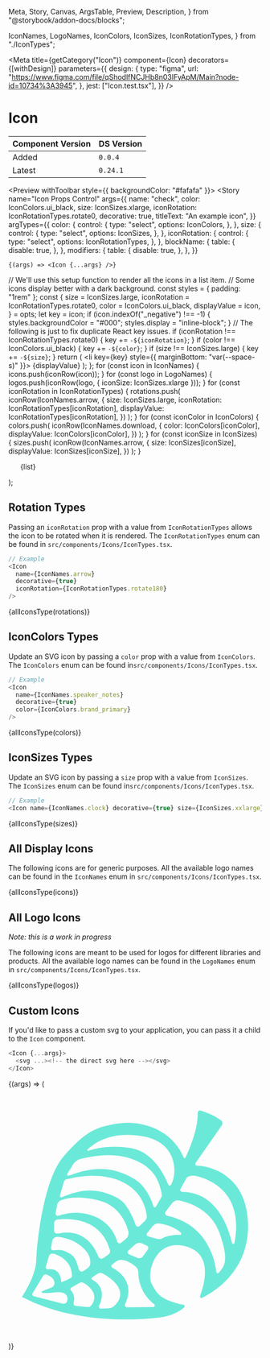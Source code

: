   Meta,
  Story,
  Canvas,
  ArgsTable,
  Preview,
  Description,
} from "@storybook/addon-docs/blocks";

  IconNames,
  LogoNames,
  IconColors,
  IconSizes,
  IconRotationTypes,
} from "./IconTypes";

<Meta
  title={getCategory("Icon")}
  component={Icon}
  decorators={[withDesign]}
  parameters={{
    design: {
      type: "figma",
      url:
        "https://www.figma.com/file/qShodlfNCJHb8n03IFyApM/Main?node-id=10734%3A3945",
    },
    jest: ["Icon.test.tsx"],
  }}
/>

# Icon

| Component Version | DS Version |
| ----------------- | ---------- |
| Added             | `0.0.4`    |
| Latest            | `0.24.1`   |

<Description of={Icon} />

<Preview withToolbar style={{ backgroundColor: "#fafafa" }}>
  <Story
    name="Icon Props Control"
    args={{
      name: "check",
      color: IconColors.ui_black,
      size: IconSizes.xlarge,
      iconRotation: IconRotationTypes.rotate0,
      decorative: true,
      titleText: "An example icon",
    }}
    argTypes={{
      color: {
        control: {
          type: "select",
          options: IconColors,
        },
      },
      size: {
        control: {
          type: "select",
          options: IconSizes,
        },
      },
      iconRotation: {
        control: {
          type: "select",
          options: IconRotationTypes,
        },
      },
      blockName: {
        table: {
          disable: true,
        },
      },
      modifiers: {
        table: {
          disable: true,
        },
      },
    }}
  >
    {(args) => <Icon {...args} />}
  </Story>
</Preview>

<ArgsTable story="Icon Props Control" />

  // We'll use this setup function to render all the icons in a list item.
  // Some icons display better with a dark background.
  const styles = { padding: "1rem" };
  const {
    size = IconSizes.large,
    iconRotation = IconRotationTypes.rotate0,
    color = IconColors.ui_black,
    displayValue = icon,
  } = opts;
  let key = icon;
  if (icon.indexOf("_negative") !== -1) {
    styles.backgroundColor = "#000";
    styles.display = "inline-block";
  }
  // The following is just to fix duplicate React key issues.
  if (iconRotation !== IconRotationTypes.rotate0) {
    key += `-${iconRotation}`;
  }
  if (color !== IconColors.ui_black) {
    key += `-${color}`;
  }
  if (size !== IconSizes.large) {
    key += `-${size}`;
  }
  return (
    <li key={key} style={{ marginBottom: "var(--space-s)" }}>
      <span style={styles}>
        <Icon
          name={icon}
          decorative={true}
          size={size}
          iconRotation={iconRotation}
          color={color}
        />
      </span>
      {displayValue}
    </li>
  );
};
for (const icon in IconNames) {
  icons.push(iconRow(icon));
}
for (const logo in LogoNames) {
  logos.push(iconRow(logo, { iconSize: IconSizes.xlarge }));
}
for (const iconRotation in IconRotationTypes) {
  rotations.push(
    iconRow(IconNames.arrow, {
      size: IconSizes.large,
      iconRotation: IconRotationTypes[iconRotation],
      displayValue: IconRotationTypes[iconRotation],
    })
  );
}
for (const iconColor in IconColors) {
  colors.push(
    iconRow(IconNames.download, {
      color: IconColors[iconColor],
      displayValue: IconColors[iconColor],
    })
  );
}
for (const iconSize in IconSizes) {
  sizes.push(
    iconRow(IconNames.arrow, {
      size: IconSizes[iconSize],
      displayValue: IconSizes[iconSize],
    })
  );
}

  <ul style={{ listStyle: "none" }}>{list}</ul>
);

## Rotation Types

Passing an `iconRotation` prop with a value from `IconRotationTypes` allows
the icon to be rotated when it is rendered. The `IconRotationTypes` enum
can be found in `src/components/Icons/IconTypes.tsx`.

```js
// Example
<Icon
  name={IconNames.arrow}
  decorative={true}
  iconRotation={IconRotationTypes.rotate180}
/>
```

<Preview>
  <Story name="Rotation Types">{allIconsType(rotations)}</Story>
</Preview>

## IconColors Types

Update an SVG icon by passing a `color` prop with a value from `IconColors`.
The `IconColors` enum can be found in`src/components/Icons/IconTypes.tsx`.

```js
// Example
<Icon
  name={IconNames.speaker_notes}
  decorative={true}
  color={IconColors.brand_primary}
/>
```

<Preview>
  <Story name="Color Types">{allIconsType(colors)}</Story>
</Preview>

## IconSizes Types

Update an SVG icon by passing a `size` prop with a value from `IconSizes`.
The `IconSizes` enum can be found in`src/components/Icons/IconTypes.tsx`.

```js
// Example
<Icon name={IconNames.clock} decorative={true} size={IconSizes.xxlarge} />
```

<Preview>
  <Story name="Sizes Types">{allIconsType(sizes)}</Story>
</Preview>

## All Display Icons

The following icons are for generic purposes. All the available logo names can
be found in the `IconNames` enum in `src/components/Icons/IconTypes.tsx`.

<Preview withToolbar>
  <Story name="All Display Icons">{allIconsType(icons)}</Story>
</Preview>

## All Logo Icons

_Note: this is a work in progress_

The following icons are meant to be used for logos for different libraries
and products. All the available logo names can
be found in the `LogoNames` enum in `src/components/Icons/IconTypes.tsx`.

<Preview withToolbar>
  <Story name="All Logo Icons">{allIconsType(logos)}</Story>
</Preview>

## Custom Icons

If you'd like to pass a custom svg to your application, you can pass it a
child to the `Icon` component.

```js
<Icon {...args}>
  <svg ...><!-- the direct svg here --></svg>
</Icon>
```

<Preview>
  <Story
    name="Custom Icons"
    args={{
      color: IconColors.ui_black,
      size: IconSizes.xxxlarge,
      iconRotation: IconRotationTypes.rotate0,
      decorative: true,
    }}
  >
    {(args) => (
      <Icon {...args}>
        <svg
          xmlns="http://www.w3.org/2000/svg"
          viewBox="0 0 750 750"
          fill="#6BE9D8"
        >
          <g>
            <path d="M709.9 399.9c-4.5-145.7-115.8-169.6-151.1-170.3-4.2-.1-6.7-4.9-4.2-8.4L632 110.6c3.4-4.8 2.4-11.7-2.3-15.3-15.9-12-36.3-21.4-60.3-28.8-4.3-1.3-8.6 2-8.5 6.5 1.2 50.5-27.6 114.3-36.5 132.9-1 2-3.9 1.9-4.8-.1C485.1 124 397.7 95.1 327.9 104.4c-71.3 9.5-101.6 26.5-163.5 96.6-61.9 70.1-80.2 260.7-82.1 309.4C80.4 559 40 617.1 40 617.1c154 81.4 340.9 68.2 402.2 61.9 44.4-4.6 68.5-21.8 78.5-30.9 2.5-2.3 1.4-6.6-2-7.3-73.8-15.7-80.7-37.2-94.8-63.5-14.5-27.1 8.2-135.7 104.2-108.6 79.6 22.5 51.5 114.9 39.6 145.8-1.4 3.7 2.4 7.3 6 5.6 34-16.5 140.5-79.5 136.2-220.2zM234.7 181.3c17.7-17 69-56.7 167.1-38 99.8 18.9 98.5 109.5 80.4 141.7-2.3 4.1-7 4.5-8.8.1-11.1-27.7-45.5-97.4-112-108-61.8-9.8-105.6 1.7-124.2 8.3-2.5.8-4.4-2.3-2.5-4.1zm-60.2 72l16.9-27.4c5.1-8.3 13.2-14.3 22.6-16.6 16.3-4.1 33-6.9 49.5-8.9 40.3-4.8 79.4-2.1 116.7 15.1 17.4 8 33.6 18.2 46.1 32.9 11.4 13.4 19 29.6 23.7 46.5 1.8 6.3 3.2 12.8 4.3 19.3.6 3.2-.1 6.6-1.7 9.4l-15.8 27.1c-1.7 3-6.1 2.4-7.1-.9-6.7-22-17.9-43.9-32.8-61-12.6-14.4-29.1-23.5-46.1-31.6-12.2-5.8-24.9-10.5-38-13.6-35.3-8.4-71.9-4.4-106.3 5.9-9.2 2.8-18.3 5.9-27.2 9.5-2.3.9-4.9-.7-5.2-3.2-.2-1 0-1.8.4-2.5zm-21.9 64.2l11.7-40.8c1.2-4.3 5-7.5 9.5-7.9l5.2-.5s87.8-25.9 160.4 9.8c56.9 28 68.3 78.8 70.5 99.5.6 5.5-1.4 11-5.3 14.8L389 407.5c-3.8 3.7-10.2 2.2-12-2.8-6-17.2-13.8-34.1-23.5-49.3-5.8-9.1-12.7-18.3-21.6-24.6-16.2-11.5-36.5-19.2-55.7-23.9-14.4-3.6-29.3-4.8-44.1-3.8-12.9.8-25.6 3.2-38 6.7-7.2 2-14.3 4.4-21.3 7.1-3.8 1.5-7.6 3-11.3 4.7-.6.2-1.9.7-3.4 1.3-3.2 1.1-6.5-2-5.5-5.4zM410 465.8c4.4 2 5.8 7.5 3 11.4l-14.8 20.7c-3.5 4.9-9.9 6.6-15.4 4.3l-25.5-10.9c-4.5-1.9-5.5-7.8-1.9-11.1l17.3-15.7c5.8-5.7 14.6-9.1 22-5.8l15.3 7.1zm-270.3-96.3l4.5-23.6c1.2-6.5 5.7-11.9 11.8-14.3 15.7-6.2 50.5-14.3 109.2-.1 62.6 15.1 83.4 66.2 90 91.6 2.2 8.5-.7 17.5-7.5 23.1l-13.4 11.1c-4.2 3.4-10.5 1.5-12-3.7-5.3-18.5-21.2-54.5-66.1-73.7-45.5-19.5-88.3-9.3-107.8-2.6-4.8 1.5-9.7-2.8-8.7-7.8zm-4.4 29.7c.1-5.4 4.2-9.9 9.6-10.6 30.7-3.8 127.8-7.6 155.8 89.7 1.6 5.4-.5 11.3-5.2 14.4l-15.1 10.1c-5 3.4-11.9 1.2-14-4.5-9.5-26-40.2-85.6-119.7-68.3-6.2 1.3-12-3.4-11.9-9.7l.5-21.1zm-9.1 72.9l3.3-19.1c1.4-8.3 9-14.1 17.4-13.1 21.2 2.4 60.2 11.5 85.5 44.9 5.8 7.7 9.2 16.8 10 26.4l.3 3.4c.6 7.1-2.7 14-8.7 18l-12.1 8.2c-4.4 3-10.5 1.2-12.6-3.7l-8.2-24.4c-3.5-10.4-11-19.1-20.8-24.1l-11.1-5.6c-6.7-3.4-14.2-5-21.7-4.5l-14.8.9c-4 .2-7.1-3.4-6.5-7.3zm-15.5 55.7l9.4-30.7c1.8-5.9 8-9.2 13.9-7.4 18.3 5.6 53.5 21.9 54.3 65.2 0 2.7-1.3 5.1-3.6 6.4-8.5 4.9-26.8 12.9-27.8 12-1.2-1.1.8-42.6-39.7-37.7-1.2.1-2.5-.1-3.6-.7-2.5-1.3-3.8-4.3-2.9-7.1zm63.8 100.5c-1.1 6.4-7.4 10.5-13.7 8.9l-85.5-21.9c-3.9-1-5.7-5.5-3.6-8.9l31.4-51.7c1.8-3 5.5-4.5 8.9-3.4 8.3 2.6 22.4 9 24.4 23.2.6 4.3-.9 8.7-4 11.8-1.4 1.4-3 2.5-4.8 3.2l-26.8 10.4c-2.1.8-2.6 3.5-1 5 .6.5 1.3.8 2.1.8l19.5-.2c3.7 0 7.4-.4 11.1-1 12.8-2.1 47-5 42 23.8zm72.1 12.7c-2.3 2.8-5 5.9-8.8 6.3-1.5.2-2.9 0-4.4-.2-1.5-.2-2.9-.2-4.4-.3l-10.5-.9c-3.8-.3-7.5-.7-11.3-1.2-2.9-.3-5.8-.7-8.6-1.2-4-.7-6.6-4.7-5.4-8.6 2.5-8.6 4.2-23.7-8.4-37.6-2-2.2-1.4-5.8 1.2-7.3l24.8-14.1c3.6-2.1 8-2.1 11.6-.1 8.2 4.5 22.3 14.1 29 28.8 5.4 12.1 3.4 26.2-4.8 36.4zm67 3.1c-4.2 4.1-9.8 6.5-15.7 6.8l-24.2 1.1c-4.2.2-7.1-4.2-5.3-8 8.1-17 20.6-55.5-19.4-76.9-3-1.6-3.3-5.9-.4-7.8l15.3-10.2c4.7-3.2 10.8-3.5 15.8-.7 22.8 12.3 80.6 50.2 33.9 95.7zm118.2-5.2c3.5 2.7 1.6 8.2-2.8 8.3l-77.5.8c-4.8.1-8.1-5-6-9.3 30.8-64.1-17.7-97.3-37.5-107.6-3.5-1.8-4-6.7-.9-9.1l9.6-7.7c7.2-5.7 16.7-7.7 25.6-5.4 14.1 3.7 26.1 11.8 33.7 18 5.4 4.4 8.6 10.9 8.8 17.9.9 51.1 29.9 80.9 47 94.1zm76.6-205c-12.4 0-36.1 1.2-52.5 10.2-4.7 2.6-10.2 3.1-15.4 1.7l-26.8-7.4c-4-1.1-5.6-5.9-3-9.2l14.9-18.8c5.2-7.1 13-11.6 21.6-10.2 17.4 2.9 46.3 10.1 63.6 27.4 2.6 2.3 1 6.3-2.4 6.3zm115 112c-1.7 2.2-5 2.2-6.8 0l-.1-.1c-1.8-2.3-7.3-138.3-146.4-168.7-5.4-1.2-7.7-7.5-4.3-11.9l19.6-25.6c4.6-6 12.2-8.9 19.7-7.5 28.1 5.5 95.7 25.7 120.5 96.6 29.5 84.5 13.9 96.8-2.2 117.2zm46.4-88.4c-.8 4.1-6.6 4.2-7.5.1-9.8-43.6-44.3-150.3-147.6-150.8-4.4 0-7.2-4.8-5-8.6l17.6-31.4c4.4-7.9 19.3-9.1 28.1-7 41.1 9.9 143 47.6 114.4 197.7z" />
          </g>
        </svg>
      </Icon>
    )}
  </Story>
</Preview>
